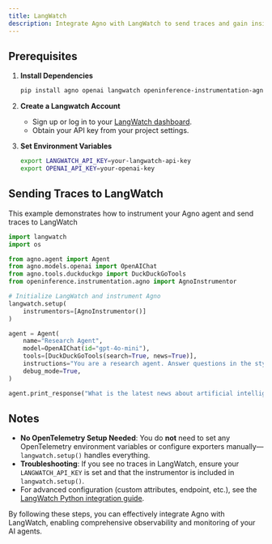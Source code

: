 ```yaml
---
title: LangWatch
description: Integrate Agno with LangWatch to send traces and gain insights into your agent's performance.
---
```


## Prerequisites

1. **Install Dependencies**

   ```bash
   pip install agno openai langwatch openinference-instrumentation-agno
   ```

2. **Create a Langwatch Account**

   - Sign up or log in to your [LangWatch dashboard](https://app.langwatch.ai/).
   - Obtain your API key from your project settings.

3. **Set Environment Variables**

   ```bash
   export LANGWATCH_API_KEY=your-langwatch-api-key
   export OPENAI_API_KEY=your-openai-key
   ```


## Sending Traces to LangWatch

This example demonstrates how to instrument your Agno agent and send traces to LangWatch

```python
import langwatch
import os

from agno.agent import Agent
from agno.models.openai import OpenAIChat
from agno.tools.duckduckgo import DuckDuckGoTools
from openinference.instrumentation.agno import AgnoInstrumentor

# Initialize LangWatch and instrument Agno
langwatch.setup(
    instrumentors=[AgnoInstrumentor()]
)

agent = Agent(
    name="Research Agent",
    model=OpenAIChat(id="gpt-4o-mini"),
    tools=[DuckDuckGoTools(search=True, news=True)],
    instructions="You are a research agent. Answer questions in the style of a professional researcher.",
    debug_mode=True,
)

agent.print_response("What is the latest news about artificial intelligence?")
```

## Notes

- **No OpenTelemetry Setup Needed**: You do **not** need to set any OpenTelemetry environment variables or configure exporters manually—`langwatch.setup()` handles everything.
- **Troubleshooting**: If you see no traces in LangWatch, ensure your `LANGWATCH_API_KEY` is set and that the instrumentor is included in `langwatch.setup()`.
- For advanced configuration (custom attributes, endpoint, etc.), see the [LangWatch Python integration guide](https://docs.langwatch.ai/integration/python/integrations/agno).

By following these steps, you can effectively integrate Agno with LangWatch,  enabling comprehensive observability and monitoring of your AI agents.
